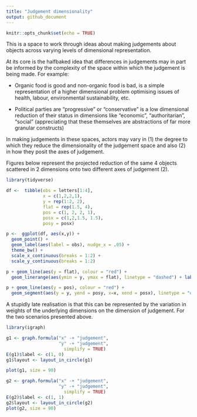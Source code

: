 ```yaml
---
title: "Judgement dimensionality"
output: github_document
---
```


```r
knitr::opts_chunk$set(echo = TRUE)
```

This is a space to work through ideas about making judgements about objects across varying levels of dimensional representation. 


At its core is the halfbaked idea that differences in judgements may in part be informed by the complexity of the space within which the judgement is being made. For example:

 - Organic food is good and non-organic food is bad, is a simple representation of a higher dimensional problem optimising issues of health, labour, environmental sustainability, etc.
 
 - Political parties are "progressive" or "conservative" is a low dimensional reduction of their status in dimensions like "economic", "authoritarian", "social" (appreciating that these themselves are abstractions of far more granular constructs)  
 
 In making judgements in these spaces, actors may vary in (1) the degree to which they reduce the dimensionality of the judgement space and also (2) in how they posit the axes of judgement. 
 
Figures below represent the projected reduction of the same 4 objects scattered in 2 dimensions onto two different axes of judgement (2).   
```r
library(tidyverse)

df <-  tibble(obs = letters[1:4], 
              x = c(1,2,2,1), 
              y = rep(1:2, 2), 
              flat = rep(1.5, 4),
              pos = c(1, 2, 2, 1), 
              posx = c(1,2,1.5, 1.5),
              posy = posx)

p <-  ggplot(df, aes(x,y)) + 
  geom_point() + 
  geom_label(aes(label = obs), nudge_x = .05) +
  theme_bw() + 
  scale_x_continuous(breaks = 1:2) +
  scale_y_continuous(breaks = 1:2)

p + geom_line(aes(y = flat), colour = "red") + 
  geom_linerange(aes(ymin = y, ymax = flat), linetype = "dashed") + labs(caption = "In this axis, a and d, are equivalent, as are  b and c.")

p + geom_line(aes(y = pos), colour = "red") + 
  geom_segment(aes(y = y, yend = posy, x=x, xend = posx), linetype = "dashed") + labs(caption = "In this axis, d and c are equivalent despite having the equal largest euclidean distance of any pair of points.")
```

A stupidly late realisation is that this can be represented by the variation in weights of the underlying dimensions on the dimension of judgement. For the two scenarios presented above. 

```r
library(igraph)

g1 <- graph.formula("x" -+ "judgement",
                    "y" -+ "judgement",
                      simplify = TRUE)
E(g1)$label <- c(1, 0) 
g1$layout <- layout_in_circle(g1)

plot(g1, size = 90)

g2 <- graph.formula("x" -+ "judgement",
                    "y" -+ "judgement",
                      simplify = TRUE)
E(g2)$label <- c(1, 1) 
g2$layout <- layout_in_circle(g2)
plot(g2, size = 90)


```

